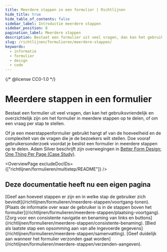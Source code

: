 ```yaml
---
title: Meerdere stappen in een formulier | Richtlijnen
hide_title: true
hide_table_of_contents: false
sidebar_label: Introductie meerdere stappen
sidebar_position: 8
pagination_label: Meerdere stappen
description: Bestaat een formulier uit veel vragen, dan kan het gebruiksvriendelijk en overzichtelijk zijn om het formulier in meerdere stappen op te delen, of om een vraag per stap te stellen.
slug: /richtlijnen/formulieren/meerdere-stappen/
keywords:
  - informatie
  - formulier
  - design
  - code
---
```


{/* @license CC0-1.0 */}


# Meerdere stappen in een formulier

Bestaat een formulier uit veel vragen, dan kan het gebruiksvriendelijk en overzichtelijk zijn om het formulier in meerdere stappen op te delen, of om een vraag per stap te stellen.

Of je een meerstappenformulier gebruikt hangt af van de hoeveelheid en de complexiteit van de vragen die je de bezoekers wilt stellen. Doe vooraf gebruikersonderzoek voordat je beslist een formulier in meerdere stappen op te delen. Adam Silver beschrijft zijn overwegingen in [<span lang="en">Better Form Design: One Thing Per Page (Case Study)</span>](https://www.smashingmagazine.com/2017/05/better-form-design-one-thing-per-page/).

<OverviewPage excludeDocIDs={["richtlijnen/formulieren/multistep/README"]} />

## Deze documentatie heeft nu een eigen pagina

<FragmentRedirect id="geef-aan-hoeveel-stappen-er-zijn-en-in-welke-stap-de-gebruiker-zich-bevindt">
  [Geef aan hoeveel stappen er zijn en in welke stap de gebruiker zich
  bevindt](/richtlijnen/formulieren/meerdere-stappen/voortgang-tonen).
</FragmentRedirect>
<FragmentRedirect id="plaats-de-informatie-over-waar-de-gebruiker-is-in-de-stappen-boven-het-formulier">
  [Plaats de informatie over waar de gebruiker is in de stappen boven het
  formulier](/richtlijnen/formulieren/meerdere-stappen/plaatsing-voortgang).
</FragmentRedirect>
<FragmentRedirect id="zorg-voor-een-consistente-navigatie-en-benaming-van-links-en-buttons">
  [Zorg voor een consistente navigatie en benaming van links en
  buttons](/richtlijnen/formulieren/meerdere-stappen/consistente-benaming).
</FragmentRedirect>
<FragmentRedirect id="bied-als-laatste-stap-een-opsomming-aan-van-alle-ingevoerde-gegevens">
  [Bied als laatste stap een opsomming aan van alle ingevoerde
  gegevens](/richtlijnen/formulieren/meerdere-stappen/samenvatting).
</FragmentRedirect>
<FragmentRedirect id="geef-duidelijk-aan-wanneer-het-formulier-verzonden-gaat-worden">
  [Geef duidelijk aan wanneer het formulier verzonden gaat
  worden](/richtlijnen/formulieren/meerdere-stappen/verzenden-aangeven).
</FragmentRedirect>

<FormFooterInfo />
